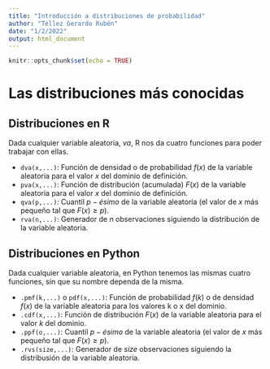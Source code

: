 ---
title: "Introducción a distribuciones de probabilidad"
author: "Téllez Gerardo Rubén"
date: "1/2/2022"
output: html_document
---

```{r setup, include=FALSE}
knitr::opts_chunk$set(echo = TRUE)
```

# Las distribuciones más conocidas

## Distribuciones en R

Dada cualquier variable aleatoria, $va$, R nos da cuatro funciones para poder trabajar con ellas.

+ `dva(x,...)`: Función de densidad o de probabilidad $f(x)$ de la variable aleatoria para el valor $x$ del dominio de definición.
+ `pva(x,...)`: Función de distribución (acumulada) $F(x)$ de la variable aleatoria para el valor $x$ del dominio de definición.
+ `qva(p,...)`: Cuantil $p-ésimo$ de la variable aleatoria (el valor de $x$ más pequeño tal que $F(x) \ge p$).
+ `rva(n,...)`: Generador de $n$ observaciones siguiendo la distribución de la variable aleatoria.

## Distribuciones en Python

Dada cualquier variable aleatoria, en Python tenemos las mismas cuatro funciones, sin que su nombre dependa de la misma.

+ `.pmf(k,...)` o `pdf(x,...)`: Función de probabilidad $f(k)$ o de densidad $f(x)$ de la variable aleatoria para los valores k o x del dominio.
+ `.cdf(x,...)`: Función de distribución $F(x)$ de la variable aleatoria para el valor $k$ del dominio.
+ `.ppf(o,...)`: Cuantil $p-ésimo$ de la variable aleatoria (el valor de $x$ más pequeño tal que $F(x) \ge p$).
+ `.rvs(size,...)`: Generador de $size$ observaciones siguiendo la distribusión de la variable aleatoria.






